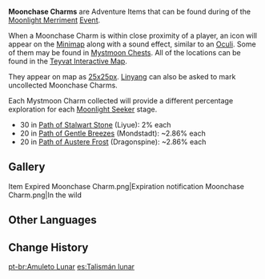 {{Item Infobox
|id           = 107015
|image        = Item Moonchase Charm.png
|type         = Adventure Items
|group        = Event Items
|event        = Moonlight Merriment
|invCategory  = Precious Items
|description  = These jade talismans have been placed in various areas by the [[Adventurers' Guild]]. They are made from crystal-clear and gently lustrous [[Plaustrite Shard]]s. It is the essence of the bright white moon and store the reminiscences that people have of festivals past.
|source1      = Found in [[Liyue]], [[Mondstadt]], and [[Dragonspine]] during the [[Moonlight Merriment]] Event
}}
'''Moonchase Charms''' are Adventure Items that can be found during of the [[Moonlight Merriment]] [[Event]].

When a Moonchase Charm is within close proximity of a player, an icon will appear on the [[Minimap]] along with a sound effect, similar to an [[Oculi]]. Some of them may be found in [[Mystmoon Chest]]s. All of the locations can be found in the [https://webstatic-sea.mihoyo.com/app/ys-map-sea/index.html#/map/2?shown_types=271 Teyvat Interactive Map].

They appear on map as [[file:Icon Moonchase Charms.svg|25x25px]]. [[Linyang]] can also be asked to mark uncollected Moonchase Charms.

Each Mystmoon Charm collected will provide a different percentage exploration for each [[Moonlight Seeker]] stage.
* 30 in [[Moonlight Merriment/Moonlight Seeker#Path of Stalwart Stone|Path of Stalwart Stone]] (Liyue): 2% each
* 20 in [[Moonlight Merriment/Moonlight Seeker#Path of Gentle Breezes|Path of Gentle Breezes]] (Mondstadt): ~2.86% each
* 20 in [[Moonlight Merriment/Moonlight Seeker#Path of Austere Frost|Path of Austere Frost]] (Dragonspine): ~2.86% each

==Gallery==
<gallery hideaddbutton="true" captionalign="center">
Item Expired Moonchase Charm.png|Expiration notification
Moonchase Charm.png|In the wild
</gallery>

==Other Languages==
{{Other Languages
|en      = Moonchase Charm
|zhs     = 逐月符
|zhs_rm  = Zhúyuè-fú
|zht     = 逐月符
|zht_rm  = Zhúyuè-fú
|zh_tl   = Moonchase Talisman
|ja      = 月逐い符
|ja_rm   = Tsukioibu{{Assumed}}
|ja_tl   = Moonchase Charm
|ko      = 축월 부적
|ko_rm   = Chukwol Bujeok
|ko_tl   = Moonchase Charm
|es      = Talismán lunar
|es_tl   = 
|fr      = Amulette sélénite
|fr_tl   = Selenian Amulet
|ru      = Амулет Лунной охоты
|ru_tl   = 
|th      = Moonchase Charm
|vi      = Bùa Trục Nguyệt
|vi_tl   = 
|de      = Mondjagd-Amulett
|de_tl   = Moonchase Amulet
|id      = Moonchase Charm
|pt      = Amuleto Lunar
|pt_tl   = 
}}

==Change History==
{{Change History|2.1}}
[[pt-br:Amuleto Lunar]]
[[es:Talismán lunar]]